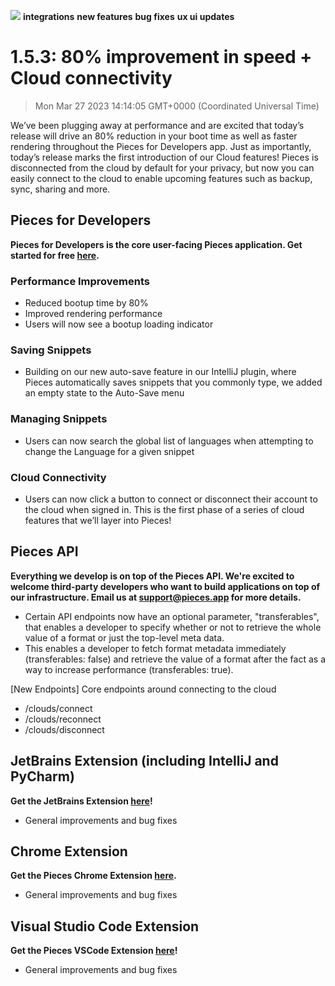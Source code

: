 ![](https://uploads-ssl.webflow.com/6143afec68f555387049efb3/630d699159d912a6dcb3c87d_ezgif_com-gif-maker8_5e88ff39a681dde84c881d857239651e_2000.png)
**integrations** **new features** **bug fixes** **ux ui updates**
# 1.5.3: 80% improvement in speed + Cloud connectivity
> Mon Mar 27 2023 14:14:05 GMT+0000 (Coordinated Universal Time)

We’ve been plugging away at performance and are excited that today’s release will drive an 80% reduction in your boot time as well as faster rendering throughout the Pieces for Developers app.
Just as importantly, today’s release marks the first introduction of our Cloud features! Pieces is disconnected from the cloud by default for your privacy, but now you can easily connect to the cloud to enable upcoming features such as backup, sync, sharing and more.

## Pieces for Developers
**Pieces for Developers is the core user-facing Pieces application. Get started for free <a href="http://code.pieces.app/install" target="_blank" rel="noopener noreferrer">here</a>.**

### Performance Improvements
- Reduced bootup time by 80%
- Improved rendering performance
- Users will now see a bootup loading indicator
### Saving Snippets
- Building on our new auto-save feature in our IntelliJ plugin, where Pieces automatically saves snippets that you commonly type, we added an empty state to the Auto-Save menu
### Managing Snippets
- Users can now search the global list of languages when attempting to change the Language for a given snippet
### Cloud Connectivity
- Users can now click a button to connect or disconnect their account to the cloud when signed in. This is the first phase of a series of cloud features that we’ll layer into Pieces!
## Pieces API
**Everything we develop is on top of the Pieces API. We're excited to welcome third-party developers who want to build applications on top of our infrastructure. Email us at support@pieces.app for more details.**

- Certain API endpoints now have an optional parameter, &quot;transferables&quot;, that enables a developer to specify whether or not to retrieve the whole value of a format or just the top-level meta data.
- This enables a developer to fetch format metadata immediately (transferables: false) and retrieve the value of a format after the fact as a way to increase performance (transferables: true).

[New Endpoints] Core endpoints around connecting to the cloud

- /clouds/connect
- /clouds/reconnect
- /clouds/disconnect
## JetBrains Extension (including IntelliJ and PyCharm)
**Get the JetBrains Extension <a href="https://plugins.jetbrains.com/plugin/17328-pieces" target="_blank" rel="noopener noreferrer">here</a>!**

- General improvements and bug fixes

## Chrome Extension
**Get the Pieces Chrome Extension <a href="https://chrome.google.com/webstore/detail/pieces/igbgibhbfonhmjlechmeefimncpekepm?hl=en" target="_blank" rel="noopener noreferrer">here</a>.**

- General improvements and bug fixes

## Visual Studio Code Extension
**Get the Pieces VSCode Extension <a href="https://marketplace.visualstudio.com/items?itemName=MeshIntelligentTechnologiesInc.pieces-vscode" target="_blank" rel="noopener noreferrer">here</a>!**

- General improvements and bug fixes
